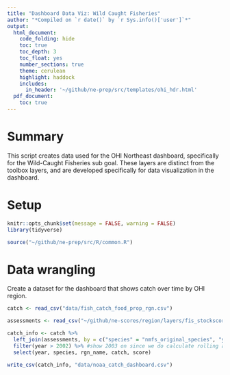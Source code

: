 ```yaml
---
title: "Dashboard Data Viz: Wild Caught Fisheries"
author: "*Compiled on `r date()` by `r Sys.info()['user']`*"
output: 
  html_document:
    code_folding: hide
    toc: true
    toc_depth: 3
    toc_float: yes
    number_sections: true
    theme: cerulean
    highlight: haddock
    includes: 
      in_header: '~/github/ne-prep/src/templates/ohi_hdr.html'
  pdf_document:
    toc: true
---
```


# Summary
This script creates data used for the OHI Northeast dashboard, specifically for the Wild-Caught Fisheries sub goal. These layers are distinct from the toolbox layers, and are developed specifically for data visualization in the dashboard.

# Setup

```r
knitr::opts_chunk$set(message = FALSE, warning = FALSE)
library(tidyverse)

source("~/github/ne-prep/src/R/common.R")
```

# Data wrangling
Create a dataset for the dashboard that shows catch over time by OHI region.

```r
catch <- read_csv("data/fish_catch_food_prop_rgn.csv")

assessments <- read_csv("~/github/ne-scores/region/layers/fis_stockscores.csv") 

catch_info <- catch %>%
  left_join(assessments, by = c("species" = "nmfs_original_species", "year", "rgn_id")) %>%
  filter(year > 2002) %>% #show 2003 on since we do calculate rolling averages
  select(year, species, rgn_name, catch, score)

write_csv(catch_info, "data/noaa_catch_dashboard.csv")
```


